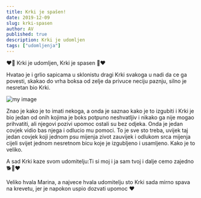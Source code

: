 ```yaml
---
title: Krki je spašen!
date: 2019-12-09
slug: krki-spasen
author: AV
published: true
description: Krki je udomljen
tags: ["udomljenja"]
---
```

❤🥳 Krki je udomljen, Krki je spasen 🥳❤

Hvatao je i grlio sapicama u sklonistu dragi Krki svakoga u nadi da ce ga povesti, skakao do vrha boksa od zelje da privuce neciju paznju, silno je nesretan bio Krki.

![my image](./krki.jpg)

Znao je kako je to imati nekoga, a onda je saznao kako je to izgubiti i Krki je bio jedan od onih kojima je boks potpuno neshvatljiv i nikako ga nije mogao prihvatiti, ali njegovi pozivi upomoc ostali su bez odjeka. Onda je jedan covjek vidio bas njega i odlucio mu pomoci. To je sve sto treba, uvijek taj jedan covjek koji jednom psu mijenja zivot zauvijek i odlukom srca mijenja cijeli svijet jednom nesretnom bicu koje je izgubljeno i usamljeno. Kako je to veliko.

A sad Krki kaze svom udomitelju:Ti si moj i ja sam tvoj i dalje cemo zajedno 🐕🐾❤

Veliko hvala Marina, a najvece hvala udomitelju sto Krki sada mirno spava na krevetu, jer je napokon uspio dozvati upomoc ❤